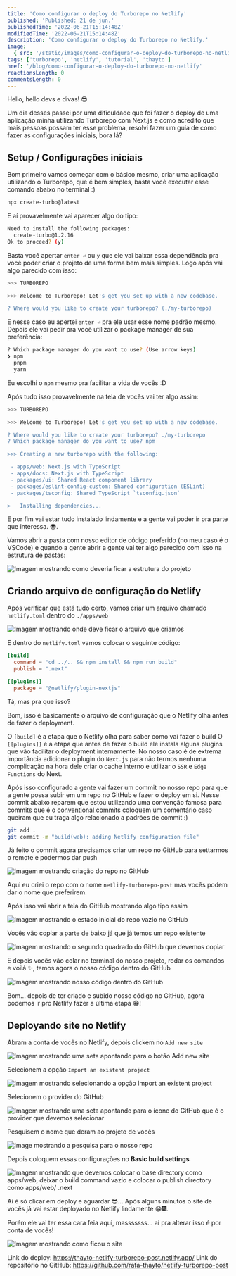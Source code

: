 ```yaml
---
title: 'Como configurar o deploy do Turborepo no Netlify'
published: 'Published: 21 de jun.'
publishedTime: '2022-06-21T15:14:48Z'
modifiedTime: '2022-06-21T15:14:48Z'
description: 'Como configurar o deploy do Turborepo no Netlify.'
image:
  { src: '/static/images/como-configurar-o-deploy-do-turborepo-no-netlify.png' }
tags: ['turborepo', 'netlify', 'tutorial', 'thayto']
href: '/blog/como-configurar-o-deploy-do-turborepo-no-netlify'
reactionsLength: 0
commentsLength: 0
---
```


Hello, hello devs e divas! 😎

Um dia desses passei por uma dificuldade que foi fazer o deploy de uma aplicação minha utilizando Turborepo com Next.js e como acredito que mais pessoas possam ter esse problema, resolvi fazer um guia de como fazer as configurações iniciais, bora lá?

## Setup / Configurações iniciais

Bom primeiro vamos começar com o básico mesmo, criar uma aplicação utilizando o Turborepo, que é bem simples, basta você executar esse comando abaixo no terminal :)

```bash
npx create-turbo@latest
```

E aí provavelmente vai aparecer algo do tipo:

```bash
Need to install the following packages:
  create-turbo@1.2.16
Ok to proceed? (y)
```

Basta você apertar `enter ⏎` ou `y` que ele vai baixar essa dependência pra você poder criar o projeto de uma forma bem mais simples. Logo após vai algo parecido com isso:

```bash
>>> TURBOREPO

>>> Welcome to Turborepo! Let's get you set up with a new codebase.

? Where would you like to create your turborepo? (./my-turborepo)
```

E nesse caso eu apertei `enter ⏎` pra ele usar esse nome padrão mesmo. Depois ele vai pedir pra você utilizar o package manager de sua preferência:

```bash
? Which package manager do you want to use? (Use arrow keys)
❯ npm
  pnpm
  yarn
```

Eu escolhi o `npm` mesmo pra facilitar a vida de vocês :D

Após tudo isso provavelmente na tela de vocês vai ter algo assim:

```bash
>>> TURBOREPO

>>> Welcome to Turborepo! Let's get you set up with a new codebase.

? Where would you like to create your turborepo? ./my-turborepo
? Which package manager do you want to use? npm

>>> Creating a new turborepo with the following:

 - apps/web: Next.js with TypeScript
 - apps/docs: Next.js with TypeScript
 - packages/ui: Shared React component library
 - packages/eslint-config-custom: Shared configuration (ESLint)
 - packages/tsconfig: Shared TypeScript `tsconfig.json`

>   Installing dependencies...
```

E por fim vai estar tudo instalado lindamente e a gente vai poder ir pra parte que interessa. 😎.

Vamos abrir a pasta com nosso editor de código preferido (no meu caso é o VSCode) e quando a gente abrir a gente vai ter algo parecido com isso na estrutura de pastas:

![Imagem mostrando como deveria ficar a estrutura do projeto](https://dev-to-uploads.s3.amazonaws.com/uploads/articles/fizlxcl9y35xg8ixxxld.png)

## Criando arquivo de configuração do Netlify

Após verificar que está tudo certo, vamos criar um arquivo chamado `netlify.toml` dentro do `./apps/web`

![Imagem mostrando onde deve ficar o arquivo que criamos](https://dev-to-uploads.s3.amazonaws.com/uploads/articles/mwu7606izt80mx6u6bwx.png)

E dentro do `netlify.toml` vamos colocar o seguinte código:

```toml
[build]
  command = "cd ../.. && npm install && npm run build"
  publish = ".next"

[[plugins]]
  package = "@netlify/plugin-nextjs"
```

Tá, mas pra que isso?

Bom, isso é basicamente o arquivo de configuração que o Netlify olha antes de fazer o deployment.

O `[build]` é a etapa que o Netlify olha para saber como vai fazer o build
O `[[plugins]]` é a etapa que antes de fazer o build ele instala alguns plugins que vão facilitar o deployment internamente. No nosso caso é de extrema importância adicionar o plugin do `Next.js` para não termos nenhuma complicação na hora dele criar o cache interno e utilizar o `SSR` e `Edge Functions` do Next.

Após isso configurado a gente vai fazer um commit no nosso repo para que a gente possa subir em um repo no GitHub e fazer o deploy em si. Nesse commit abaixo reparem que estou utilizando uma convenção famosa para commits que é o [conventional commits](https://www.conventionalcommits.org/en/v1.0.0/#specification) coloquem um comentário caso queiram que eu traga algo relacionado a padrões de commit :)

```bash
git add .
git commit -m "build(web): adding Netlify configuration file"
```

Já feito o commit agora precisamos criar um repo no GitHub para settarmos o remote e podermos dar push

![Imagem mostrando criação do repo no GitHub](https://dev-to-uploads.s3.amazonaws.com/uploads/articles/wyz9ih56t7zhxdobuse6.png)

Aqui eu criei o repo com o nome `netlify-turborepo-post` mas vocês podem dar o nome que preferirem.

Após isso vai abrir a tela do GitHub mostrando algo tipo assim

![Imagem mostrando o estado inicial do repo vazio no GitHub](https://dev-to-uploads.s3.amazonaws.com/uploads/articles/pf8qj76l9l08kxj7s3s9.png)

Vocês vão copiar a parte de baixo já que já temos um repo existente

![Imagem mostrando o segundo quadrado do GitHub que devemos copiar](https://dev-to-uploads.s3.amazonaws.com/uploads/articles/vonm2u0moerjgcg1uy29.png)

E depois vocês vão colar no terminal do nosso projeto, rodar os comandos e voilá ✨, temos agora o nosso código dentro do GitHub

![Imagem mostrando nosso código dentro do GitHub](https://dev-to-uploads.s3.amazonaws.com/uploads/articles/fjyt2bbhy5f97wxg50s8.png)

Bom... depois de ter criado e subido nosso código no GitHub, agora podemos ir pro Netlify fazer a última etapa 😁!

## Deployando site no Netlify

Abram a conta de vocês no Netlify, depois clickem no `Add new site`

![Imagem mostrando uma seta apontando para o botão Add new site](https://dev-to-uploads.s3.amazonaws.com/uploads/articles/xfpndqa3d619fh8wsmbs.png)

Selecionem a opção `Import an existent project`

![Imagem mostrando selecionando a opção Import an existent project](https://dev-to-uploads.s3.amazonaws.com/uploads/articles/02ryw39x9gvq2oqpvvgw.png)

Selecionem o provider do GitHub

![Imagem mostrando uma seta apontando para o ícone do GitHub que é o provider que devemos selecionar](https://dev-to-uploads.s3.amazonaws.com/uploads/articles/ygc2oh8gwrr7teau4zas.png)

Pesquisem o nome que deram ao projeto de vocês

![Image mostrando a pesquisa para o nosso repo](https://dev-to-uploads.s3.amazonaws.com/uploads/articles/sn5y68ln56sni8phfijj.png)

Depois coloquem essas configurações no **Basic build settings**

![Imagem mostrando que devemos colocar o base directory como apps/web, deixar o build command vazio e colocar o publish directory como apps/web/
.next](https://dev-to-uploads.s3.amazonaws.com/uploads/articles/72w3i8z16opeu4tt3mgr.png)

Aí é só clicar em deploy e aguardar 😎...
Após alguns minutos o site de vocês já vai estar deployado no Netlify lindamente 😁🎆.

Porém ele vai ter essa cara feia aqui, masssssss... aí pra alterar isso é por conta de vocês!

![Imagem mostrando como ficou o site](https://dev-to-uploads.s3.amazonaws.com/uploads/articles/4sl83phei0mqe45rywhu.png)

Link do deploy: https://thayto-netlify-turborepo-post.netlify.app/
Link do repositório no GitHub: https://github.com/rafa-thayto/netlify-turborepo-post
